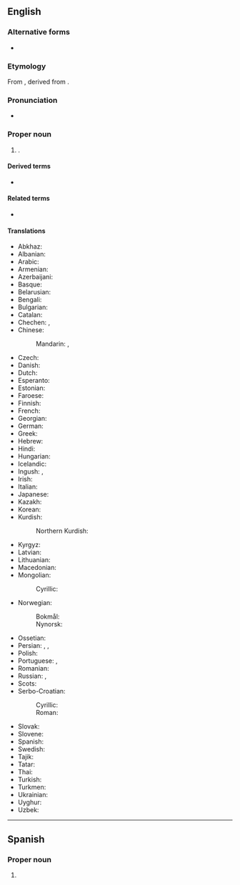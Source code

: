 ==English==
{{wp}}

===Alternative forms===
* {{alter|en|Chechenia|Chechneya|Chechnia|Chechniya}}

===Etymology===
From {{der|en|ru|Чечня́||[place] of the [[Chechen]]s}}, derived from {{der|en|kbd|-}}.

===Pronunciation===
* {{a|UK|US}} {{IPA|en|/ˈtʃɛtʃ.ni.ə/|/ˈtʃɛtʃ.ɲi.ə/}}

===Proper noun===
{{en-proper noun}}

# {{place|en|republic|of the northern [[Caucasus]] of|c/Russia|capital=Grozny|official=Chechen Republic}}.

====Derived terms====
* {{l|en|Chechnyan}}

====Related terms====
* {{l|en|Chechen}}

====Translations====
{{trans-top|republic of Russia}}
* Abkhaz: {{t|ab|Чечентәыла}}
* Albanian: {{t|sq|Çeçenia}}
* Arabic: {{t|ar|الشِّيشَان|f}}
* Armenian: {{t|hy|Չեչնիա}}
* Azerbaijani: {{t|az|Çeçenistan}}
* Basque: {{t|eu|Txetxenia}}
* Belarusian: {{t|be|Чачня́|f}}
* Bengali: {{t|bn|শীশান|tr=śīśan}}
* Bulgarian: {{t|bg|Чече́ния|f}}
* Catalan: {{t|ca|Txetxènia|f}}
* Chechen: {{t|ce|Нохчийчоь}}, {{t|ce|Нохчий Мохк}}
* Chinese:
*: Mandarin: {{t+|cmn|車臣}}, {{t+|cmn|车臣|tr=Chēchén}}
* Czech: {{t+|cs|Čečensko|n}}
* Danish: {{t|da|Tjetjenien}}
* Dutch: {{t+|nl|Tsjetsjenië|n}}
* Esperanto: {{t+|eo|Ĉeĉenio}}
* Estonian: {{t|et|Tšetšeenia}}
* Faroese: {{t|fo|Kekenia|n}}
* Finnish: {{t+|fi|Tšetšenia}}
* French: {{t+|fr|Tchétchénie|f}}
* Georgian: {{t+|ka|ჩეჩნეთი}}
* German: {{t+|de|Tschetschenien|n}}
* Greek: {{t|el|Τσετσενία|f}}
* Hebrew: {{t|he|צ׳צ׳ניה|f}}
* Hindi: {{t|hi|चेचन्या|m}}
* Hungarian: {{t+|hu|Csecsenföld}}
* Icelandic: {{t|is|Téténía|f}}
* Ingush: {{t|inh|Нохчийче}}, {{t|inh|Нохчий Мохк}}
* Irish: {{t|ga|Seisnia|f|alt=An tSeisnia}}
* Italian: {{t|it|Cecenia|f}}
* Japanese: {{t|ja|チェチェン|tr=Chechen}}
* Kazakh: {{t|kk|Шешенстан}}
* Korean: {{t|ko|^체첸}}
* Kurdish:
*: Northern Kurdish: {{t|kmr|Çeçenistan}}
{{trans-mid}}
* Kyrgyz: {{t|ky|Чеченстан}}
* Latvian: {{t|lv|Čečenija|f}}
* Lithuanian: {{t+|lt|Čečėnija|f}}
* Macedonian: {{t|mk|Чеченија|f}}
* Mongolian:
*: Cyrillic: {{t|mn|Чечень}}
* Norwegian:
*: Bokmål: {{t|nb|Tsjetsjenia}}
*: Nynorsk: {{t|nn|Tsjetsjenia}}
* Ossetian: {{t|os|Цӕцӕн}}
* Persian: {{t|fa|چچنستان|tr=čečenistân}}, {{t|fa|چچن|tr=čečen}}, {{t|fa|چچنیا|tr=čečniyâ}}
* Polish: {{t+|pl|Czeczenia|f}}
* Portuguese: {{t+|pt|Chechénia|f}}, {{t+|pt|Chechênia|f}}
* Romanian: {{t|ro|Cecenia|f}}
* Russian: {{t+|ru|Чечня́|f}}, {{t+|ru|Ичке́рия|f}} {{qualifier|temporary name used by Chechen nationalists}}
* Scots: {{t|sco|Chechnie}}
* Serbo-Croatian:
*: Cyrillic: {{t|sh|Чѐче̄нија|f}}
*: Roman: {{t+|sh|Čèčēnija|f}}
* Slovak: {{t|sk|Čečensko|n}}
* Slovene: {{t|sl|Čečenija|f}}
* Spanish: {{t+|es|Chechenia|f}}
* Swedish: {{t+|sv|Tjetjenien|c}}
* Tajik: {{t+|tg|Чеченистон}}
* Tatar: {{t|tt|Чечня}}
* Thai: {{t|th|เชชเนีย}}
* Turkish: {{t|tr|Çeçenya}}
* Turkmen: {{t|tk|Çeçenistan}}
* Ukrainian: {{t|uk|Чечня́|f}}
* Uyghur: {{t|ug|چېچېنىيە}}
* Uzbek: {{t|uz|Checheniston}}
{{trans-bottom}}

{{topics|en|Exonyms|Chechen Republic}}

----

==Spanish==

===Proper noun===
{{es-proper noun|f}}

# {{alt form|es|Chechenia}}

{{C|es|Exonyms|Chechen Republic}}